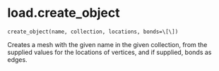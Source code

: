 # load.create_object { #load.create_object }

`create_object(name, collection, locations, bonds=\[\])`

Creates a mesh with the given name in the given collection, from the supplied
values for the locations of vertices, and if supplied, bonds as edges.